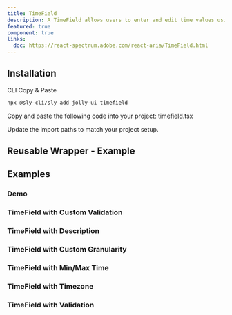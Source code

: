 ```yaml
---
title: TimeField
description: A TimeField allows users to enter and edit time values using a text field.
featured: true
component: true
links:
  doc: https://react-spectrum.adobe.com/react-aria/TimeField.html
---
```


<ComponentPreview name="timefield-demo" />

## Installation

<Tabs defaultValue="cli">

<TabsList>
  <TabsTrigger value="cli">CLI</TabsTrigger>
  <TabsTrigger value="manual">Copy & Paste</TabsTrigger>
</TabsList>

<TabsContent value="cli">

```bash
npx @sly-cli/sly add jolly-ui timefield
```

</TabsContent>

<TabsContent value="manual">

<Steps>

<Step>Copy and paste the following code into your project: timefield.tsx</Step>

<ComponentSource name="timefield" />

<Step>Update the import paths to match your project setup.</Step>

</Steps>

</TabsContent>

</Tabs>

## Reusable Wrapper - Example

<ComponentPreview name="timefield-reusable" />

## Examples

### Demo

<ComponentPreview name="timefield-demo" />

### TimeField with Custom Validation

<ComponentPreview name="timefield-custom-validation" />

### TimeField with Description

<ComponentPreview name="timefield-description" />

### TimeField with Custom Granularity

<ComponentPreview name="timefield-granularity" />

### TimeField with Min/Max Time

<ComponentPreview name="timefield-min-max" />

### TimeField with Timezone

<ComponentPreview name="timefield-timezone" />

### TimeField with Validation

<ComponentPreview name="timefield-validation" />
